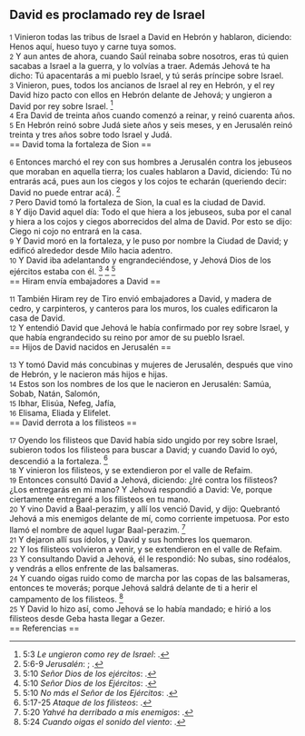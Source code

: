 == David es proclamado rey de Israel ==

{{anchor|1}} <small>1</small> Vinieron todas las tribus de Israel a David en Hebrón y hablaron, diciendo: Henos aquí, hueso tuyo y carne tuya somos.<br>
{{anchor|2}} <small>2</small> Y aun antes de ahora, cuando Saúl reinaba sobre nosotros, eras tú quien sacabas a Israel a la guerra, y lo volvías a traer. Además Jehová te ha dicho: Tú apacentarás a mi pueblo Israel, y tú serás príncipe sobre Israel.<br>
{{anchor|3}} <small>3</small> Vinieron, pues, todos los ancianos de Israel al rey en Hebrón, y el rey David hizo pacto con ellos en Hebrón delante de Jehová; y ungieron a David por rey sobre Israel. <ref>5:3 ''Le ungieron como rey de Israel'': {{lib|LU|97|9|11}}.</ref><br>
{{anchor|4}} <small>4</small> Era David de treinta años cuando comenzó a reinar, y reinó cuarenta años.<br>
{{anchor|5}} <small>5</small> En Hebrón reinó sobre Judá siete años y seis meses, y en Jerusalén reinó treinta y tres años sobre todo Israel y Judá.<br>
== David toma la fortaleza de Sion ==

{{anchor|6}} <small>6</small> Entonces marchó el rey con sus hombres a Jerusalén contra los jebuseos que moraban en aquella tierra; los cuales hablaron a David, diciendo: Tú no entrarás acá, pues aun los ciegos y los cojos te echarán (queriendo decir: David no puede entrar acá). <ref>5:6-9 ''Jerusalén'': {{lib|LU|97|9|11}}; {{lib|LU|97|9|11}}.</ref><br>
{{anchor|7}} <small>7</small> Pero David tomó la fortaleza de Sion, la cual es la ciudad de David.<br>
{{anchor|8}} <small>8</small> Y dijo David aquel día: Todo el que hiera a los jebuseos, suba por el canal y hiera a los cojos y ciegos aborrecidos del alma de David. Por esto se dijo: Ciego ni cojo no entrará en la casa.<br>
{{anchor|9}} <small>9</small> Y David moró en la fortaleza, y le puso por nombre la Ciudad de David; y edificó alrededor desde Milo hacia adentro.<br>
{{anchor|10}} <small>10</small> Y David iba adelantando y engrandeciéndose, y Jehová Dios de los ejércitos estaba con él. <ref>5:10 ''Señor Dios de los ejércitos'': {{lib|LU|38|6|2}}.</ref> <ref>5:10 ''Señor Dios de los Ejércitos'': {{lib|LU|97|9|11}}.</ref> <ref>5:10 ''No más el Señor de los Ejércitos'': {{lib|LU|194|3|11}}.</ref><br>
== Hiram envía embajadores a David ==

{{anchor|11}} <small>11</small> También Hiram rey de Tiro envió embajadores a David, y madera de cedro, y carpinteros, y canteros para los muros, los cuales edificaron la casa de David.<br>
{{anchor|12}} <small>12</small> Y entendió David que Jehová le había confirmado por rey sobre Israel, y que había engrandecido su reino por amor de su pueblo Israel.<br>
== Hijos de David nacidos en Jerusalén  ==

{{anchor|13}} <small>13</small> Y tomó David más concubinas y mujeres de Jerusalén, después que vino de Hebrón, y le nacieron más hijos e hijas.<br>
{{anchor|14}} <small>14</small> Estos son los nombres de los que le nacieron en Jerusalén: Samúa, Sobab, Natán, Salomón,<br>
{{anchor|15}} <small>15</small> Ibhar, Elisúa, Nefeg, Jafía,<br>
{{anchor|16}} <small>16</small> Elisama, Eliada y Elifelet.<br>
== David derrota a los filisteos ==

{{anchor|17}} <small>17</small> Oyendo los filisteos que David había sido ungido por rey sobre Israel, subieron todos los filisteos para buscar a David; y cuando David lo oyó, descendió a la fortaleza. <ref>5:17-25 ''Ataque de los filisteos'': {{lib|LU|97|9|11}}.</ref><br>
{{anchor|18}} <small>18</small> Y vinieron los filisteos, y se extendieron por el valle de Refaim.<br>
{{anchor|19}} <small>19</small> Entonces consultó David a Jehová, diciendo: ¿Iré contra los filisteos? ¿Los entregarás en mi mano? Y Jehová respondió a David: Ve, porque ciertamente entregaré a los filisteos en tu mano.<br>
{{anchor|20}} <small>20</small> Y vino David a Baal-perazim, y allí los venció David, y dijo: Quebrantó Jehová a mis enemigos delante de mí, como corriente impetuosa. Por esto llamó el nombre de aquel lugar Baal-perazim. <ref>5:20 ''Yahvé ha derribado a mis enemigos'': {{lib|LU|97|9|12}}.</ref><br>
{{anchor|21}} <small>21</small> Y dejaron allí sus ídolos, y David y sus hombres los quemaron.<br>
{{anchor|22}} <small>22</small> Y los filisteos volvieron a venir, y se extendieron en el valle de Refaim.<br>
{{anchor|23}} <small>23</small> Y consultando David a Jehová, él le respondió: No subas, sino rodéalos, y vendrás a ellos enfrente de las balsameras.<br>
{{anchor|24}} <small>24</small> Y cuando oigas ruido como de marcha por las copas de las balsameras, entonces te moverás; porque Jehová saldrá delante de ti a herir el campamento de los filisteos. <ref>5:24 ''Cuando oigas el sonido del viento'': {{lib|LU|90|2|5}}.</ref><br>
{{anchor|25}} <small>25</small> Y David lo hizo así, como Jehová se lo había mandado; e hirió a los filisteos desde Geba hasta llegar a Gezer.<br>
== Referencias ==

<references />
